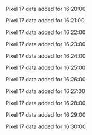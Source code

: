 Pixel 17 data added for 16:20:00

Pixel 17 data added for 16:21:00

Pixel 17 data added for 16:22:00

Pixel 17 data added for 16:23:00

Pixel 17 data added for 16:24:00

Pixel 17 data added for 16:25:00

Pixel 17 data added for 16:26:00

Pixel 17 data added for 16:27:00

Pixel 17 data added for 16:28:00

Pixel 17 data added for 16:29:00

Pixel 17 data added for 16:30:00

